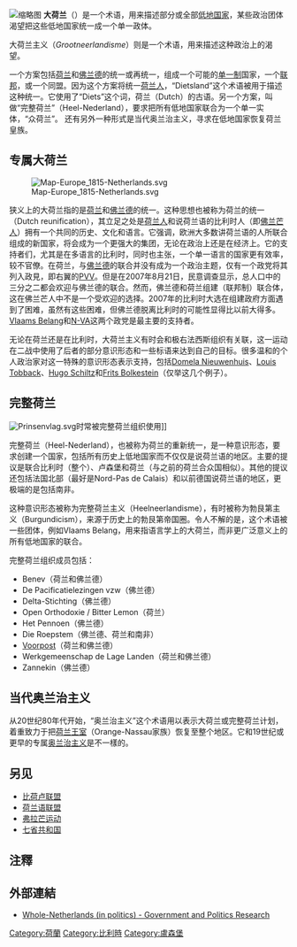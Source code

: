 [[File:Groot-Nederland_formatie.gif|缩略图]]
'''大荷兰'''（{{lang-nl|Groot-Nederland}}）是一个术语，用来描述部分或全部[[低地国家|低地国家]]，某些政治团体渴望把这些低地国家统一成一个单一政体。

大荷兰主义（''Grootneerlandisme''）则是一个术语，用来描述这种政治上的渴望。

一个方案包括[[荷兰|荷兰]]和[[佛兰德|佛兰德]]的统一或再统一，组成一个可能的[[单一制|单一制]]国家，一个[[联邦|联邦]]，或一个同盟。因为这个方案将统一[[荷兰人|荷兰人]]，“Dietsland”这个术语被用于描述这种统一。它使用了“Diets”这个词，荷兰（Dutch）的古语。另一个方案，叫做“完整荷兰”（Heel-Nederland），要求把所有低地国家联合为一个单一实体，“众荷兰”。 还有另外一种形式是当代奥兰治主义，寻求在低地国家恢复荷兰皇族。

== 专属大荷兰 ==
[[File:Map-Europe_1815-Netherlands.svg|thumb]]

狭义上的大荷兰指的是[[荷兰|荷兰]]和[[佛兰德|佛兰德]]的统一。这种思想也被称为荷兰的统一（Dutch reunification），其立足之处是[[荷兰人|荷兰人]]和说荷兰语的比利时人（即[[佛兰芒人|佛兰芒人]]）拥有一个共同的历史、文化和语言。它强调，欧洲大多数讲荷兰语的人所联合组成的新国家，将会成为一个更强大的集团，无论在政治上还是在经济上。它的支持者们，尤其是在多语言的比利时，同时也主张，一个单一语言的国家更有效率，较不官僚。在荷兰，与[[佛兰德|佛兰德]]的联合并没有成为一个政治主题，仅有一个政党将其列入政見，即右翼的[[Party_for_Freedom|PVV]]。但是在2007年8月21日，民意调查显示，总人口中的三分之二都会欢迎与佛兰德的联合。然而，佛兰德和荷兰组建（联邦制）联合体，这在佛兰芒人中不是一个受欢迎的选择。2007年的比利时大选在组建政府方面遇到了困难，虽然有这些困难，但佛兰德脱离比利时的可能性显得比以前大得多。[[Vlaams_Belang|Vlaams Belang]]和[[N-VA|N-VA]]这两个政党是最主要的支持者。

无论在荷兰还是在比利时，大荷兰主义有时会和极右法西斯组织有关联，这一运动在二战中使用了后者的部分意识形态和一些标语来达到自己的目标。很多温和的个人政治家对这一特殊的意识形态表示支持，包括[[Domela_Nieuwenhuis|Domela Nieuwenhuis]]、[[Louis_Tobback|Louis Tobback]]、[[Hugo_Schiltz|Hugo Schiltz]]和[[Frits_Bolkestein|Frits Bolkestein]]（仅举这几个例子）。

== 完整荷兰 ==
[[Image:Prinsenvlag.svg|thumb]]时常被完整荷兰组织使用]]

完整荷兰（Heel-Nederland），也被称为荷兰的重新统一，是一种意识形态，要求创建一个国家，包括所有历史上低地国家而不仅仅是说荷兰语的地区。主要的提议是联合比利时（整个）、卢森堡和荷兰（与之前的荷兰合众国相似）。其他的提议还包括法国北部（最好是Nord-Pas de Calais）和以前德国说荷兰语的地区，更极端的是包括南非。

这种意识形态被称为完整荷兰主义（Heelneerlandisme），有时被称为勃艮第主义（Burgundicism），来源于历史上的勃艮第帝国圈。令人不解的是，这个术语被一些团体，例如Vlaams Belang，用来指语言学上的大荷兰，而非更广泛意义上的所有低地国家的联合。

完整荷兰组织成员包括：
* Benev（荷兰和佛兰德）
* De Pacificatielezingen vzw（佛兰德）
* Delta-Stichting（佛兰德）
* Open Orthodoxie / Bitter Lemon（荷兰）
* Het Pennoen（佛兰德）
* Die Roepstem（佛兰德、荷兰和南非）
* [[Voorpost|Voorpost]]（荷兰和佛兰德）
* Werkgemeenschap de Lage Landen（荷兰和佛兰德）
* Zannekin（佛兰德）

== 当代奥兰治主义 ==
从20世纪80年代开始，“奥兰治主义”这个术语用以表示大荷兰或完整荷兰计划，着重致力于把[[荷兰王室|荷兰王室]]（Orange-Nassau家族）恢复至整个地区。它和19世纪或更早的专属[[奥兰治主义|奥兰治主义]]是不一樣的。

== 另见 ==
*[[比荷卢联盟|比荷卢联盟]]
*[[荷兰语联盟|荷兰语联盟]]
*[[弗拉芒独立运动|弗拉芒运动]]
*[[荷蘭共和國|七省共和国]]

== 注釋 ==
{{reflist|1}}

== 外部連結 ==
* [https://archive.is/20140529174426/http://www.123exp-government.com/t/03774497199/ Whole-Netherlands (in politics) - Government and Politics Research]

{{民族統一主義}}
{{Pan-nationalist concepts}}

[[Category:荷蘭|Category:荷蘭]]
[[Category:比利時|Category:比利時]]
[[Category:盧森堡|Category:盧森堡]]